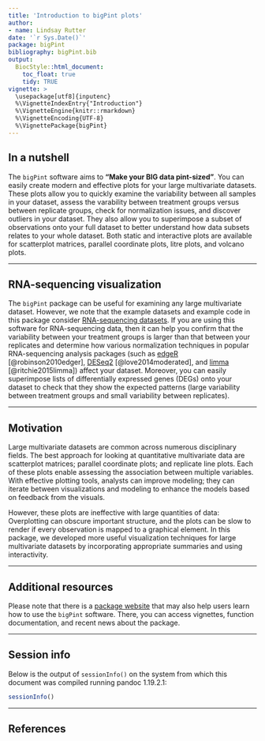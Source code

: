```yaml
---
title: 'Introduction to bigPint plots'
author:
- name: Lindsay Rutter
date: '`r Sys.Date()`'
package: bigPint
bibliography: bigPint.bib
output:
  BiocStyle::html_document:
    toc_float: true
    tidy: TRUE
vignette: >
  \usepackage[utf8]{inputenc}
  %\VignetteIndexEntry{"Introduction"}
  %\VignetteEngine{knitr::rmarkdown}
  %\VignetteEncoding{UTF-8}
  %\VignettePackage{bigPint}
---
```


## In a nutshell

The `bigPint` software aims to **"Make your BIG data pint-sized"**. You can easily create modern and effective plots for your large multivariate datasets. These plots allow you to quickly examine the variability between all samples in your dataset, assess the varability between treatment groups versus between replicate groups, check for normalization issues, and discover outliers in your dataset. They also allow you to superimpose a subset of observations onto your full dataset to better understand how data subsets relates to your whole dataset. Both static and interactive plots are available for scatterplot matrices, parallel coordinate plots, litre plots, and volcano plots.

____________________________________________________________________________________

## RNA-sequencing visualization

The `bigPint` package can be useful for examining any large multivariate dataset. However, we note that the example datasets and example code in this package consider [RNA-sequencing datasets](https://en.wikipedia.org/wiki/RNA-Seq). If you are using this software for RNA-sequencing data, then it can help you confirm that the variability between your treatment groups is larger than that between your replicates and determine how various normalization techniques in popular RNA-sequencing analysis packages (such as [edgeR](https://bioconductor.org/packages/release/bioc/html/edgeR.html) [@robinson2010edger], [DESeq2](https://bioconductor.org/packages/release/bioc/html/DESeq2.html) [@love2014moderated], and [limma](https://bioconductor.org/packages/release/bioc/html/limma.html) [@ritchie2015limma]) affect your dataset. Moreover, you can easily superimpose lists of differentially expressed genes (DEGs) onto your dataset to check that they show the expected patterns (large variability between treatment groups and small variability between replicates).

____________________________________________________________________________________

## Motivation

Large multivariate datasets are common across numerous disciplinary fields. The best approach for looking at quantitative multivariate data are scatterplot matrices; parallel coordinate plots; and replicate line plots. Each of these plots enable assessing the association between multiple variables. With effective plotting tools, analysts can improve modeling; they can iterate between visualizations and modeling to enhance the models based on feedback from the visuals.

However, these plots are ineffective with large quantities of data: Overplotting can obscure important structure, and the plots can be slow to render if every observation is mapped to a graphical element. In this package, we developed more useful visualization techniques for large multivariate datasets by incorporating appropriate summaries and using interactivity.

____________________________________________________________________________________

## Additional resources

Please note that there is a [package website](https://lrutter.github.io/bigPint/index.html) that may also help users learn how to use the `bigPint` software. There, you can access vignettes, function documentation, and recent news about the package.

____________________________________________________________________________________

## Session info

Below is the output of `sessionInfo()` on the system from which this document was compiled running pandoc 1.19.2.1:

```r
sessionInfo()
```

____________________________________________________________________________________

## References
